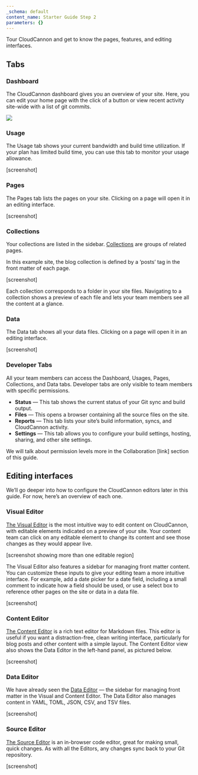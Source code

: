 ```yaml
---
_schema: default
content_name: Starter Guide Step 2
parameters: {}
---
```

Tour CloudCannon and get to know the pages, features, and editing interfaces.

## Tabs

### Dashboard

The CloudCannon dashboard gives you an overview of your site. Here, you can edit your home page with the click of a button or view recent activity site-wide with a list of git commits.

![](https://cc-dam.imgix.net/documentation/CloudCannon-Getting-Started-Dashboard-View.png)

### Usage

The Usage tab shows your current bandwidth and build time utilization. If your plan has limited build time, you can use this tab to monitor your usage allowance.

\[screenshot\]

### Pages

The Pages tab lists the pages on your site. Clicking on a page will open it in an editing interface.

\[screenshot\]

### Collections

Your collections are listed in the sidebar. [Collections](https://cloudcannon.com/documentation/articles/defining-your-collections/) are groups of related pages.

In this example site, the blog collection is defined by a ‘posts’ tag in the front matter of each page.

\[screenshot\]

Each collection corresponds to a folder in your site files. Navigating to a collection shows a preview of each file and lets your team members see all the content at a glance.

### Data

The Data tab shows all your data files. Clicking on a page will open it in an editing interface.

\[screenshot\]

### Developer Tabs

All your team members can access the Dashboard, Usages, Pages, Collections, and Data tabs. Developer tabs are only visible to team members with specific permissions.

* **Status** — This tab shows the current status of your Git sync and build output.
* **Files** — This opens a browser containing all the source files on the site.
* **Reports** — This tab lists your site’s build information, syncs, and CloudCannon activity.
* **Settings** — This tab allows you to configure your build settings, hosting, sharing, and other site settings.

We will talk about permission levels more in the Collaboration \[link\] section of this guide.

## Editing interfaces

We’ll go deeper into how to configure the CloudCannon editors later in this guide. For now, here’s an overview of each one.

### Visual Editor

[The Visual Editor](https://cloudcannon.com/documentation/articles/introducing-the-visual-editor/) is the most intuitive way to edit content on CloudCannon, with editable elements indicated on a preview of your site. Your content team can click on any editable element to change its content and see those changes as they would appear live.

\[screenshot showing more than one editable region\]

The Visual Editor also features a sidebar for managing front matter content. You can customize these inputs to give your editing team a more intuitive interface. For example, add a date picker for a date field, including a small comment to indicate how a field should be used, or use a select box to reference other pages on the site or data in a data file.

\[screenshot\]

### Content Editor

[The Content Editor](https://cloudcannon.com/documentation/articles/introducing-the-content-editor/) is a rich text editor for Markdown files. This editor is useful if you want a distraction-free, clean writing interface, particularly for blog posts and other content with a simple layout. The Content Editor view also shows the Data Editor in the left-hand panel, as pictured below.

\[screenshot\]

### Data Editor

We have already seen the [Data Editor](https://cloudcannon.com/documentation/articles/introducing-the-data-editor/) — the sidebar for managing front matter in the Visual and Content Editor. The Data Editor also manages content in YAML, TOML, JSON, CSV, and TSV files.

\[screenshot\]

### Source Editor

[The Source Editor](https://cloudcannon.com/documentation/articles/introducing-the-source-editor/) is an in-browser code editor, great for making small, quick changes. As with all the Editors, any changes sync back to your Git repository.

\[screenshot\]